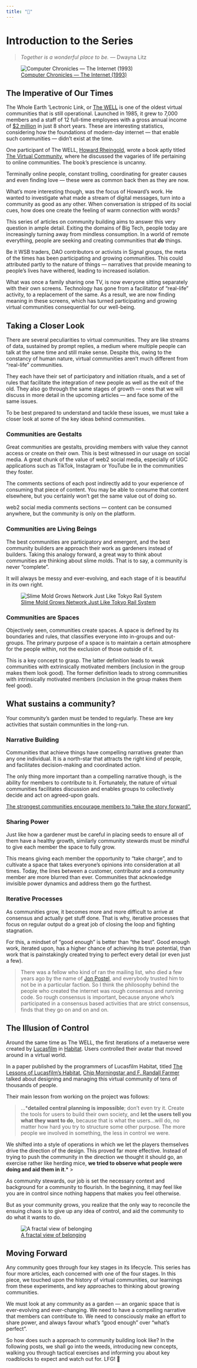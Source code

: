 ```yaml
---
title: "📕"
---
```


# Introduction to the Series {-}

> *Together is a wonderful place to be.* — Dwayna Litz

![[Computer Chronicles — The Internet (1993)](https://www.youtube.com/watch?v=U_o8gerare0&t=1134s)](img/well.png)

## The Imperative of Our Times {-}

The Whole Earth ‘Lectronic Link, or [The WELL](https://en.wikipedia.org/wiki/The_WELL) is one of the oldest virtual communities that is still operational. Launched in 1985, it grew to 7,000 members and a staff of 12 full-time employees with a gross annual income of [$2 million](https://en.wikipedia.org/wiki/The_WELL#cite_note-:5-2) in just 8 short years. These are interesting statistics, considering how the foundations of modern-day internet — that enable such communities — didn’t exist at the time.

One participant of The WELL, [Howard Rheingold](https://en.wikipedia.org/wiki/Howard_Rheingold), wrote a book aptly titled [The Virtual Community](https://www.rheingold.com/vc/book/), where he discussed the vagaries of life pertaining to online communities. The book’s prescience is uncanny.

Terminally online people, constant trolling, coordinating for greater causes and even finding love — these were as common back then as they are now.

What’s more interesting though, was the focus of Howard’s work. He wanted to investigate what made a stream of digital messages, turn into a community as good as any other. When conversation is stripped of its social cues, how does one create the feeling of warm connection with words?

This series of articles on community building aims to answer this very question in ample detail. Exiting the domains of Big Tech, people today are increasingly turning away from mindless consumption. In a world of remote everything, people are seeking and creating communities that ***do*** things.

Be it WSB traders, DAO contributors or activists in Signal groups, the meta of the times has been participating and growing communities. This could attributed partly to the nature of things — narratives that provide meaning to people’s lives have withered, leading to increased isolation. 

What was once a family sharing one TV, is now everyone sitting separately with their own screens. Technology has gone from a facilitator of “real-life” activity, to a replacement of the same. As a result, we are now finding meaning in these screens, which has turned participating and growing virtual communities consequential for our well-being.

## Taking a Closer Look {-}

There are several peculiarities to virtual communities. They are like streams of data, sustained by prompt replies, a medium where multiple people can talk at the same time and still make sense. Despite this, owing to the constancy of human nature, virtual communities aren’t much different from “real-life” communities.

They each have their set of participatory and initiation rituals, and a set of rules that facilitate the integration of new people as well as the exit of the old. They also go through the same stages of growth — ones that we will discuss in more detail in the upcoming articles — and face some of the same issues. 

To be best prepared to understand and tackle these issues, we must take a closer look at some of the key ideas behind communities.

### Communities are Gestalts {-}

Great communities are gestalts, providing members with value they cannot access or create on their own. This is best witnessed in our usage on social media. A great chunk of the value of web2 social media, especially of UGC applications such as TikTok, Instagram or YouTube lie in the communities they foster.

The comments sections of each post indirectly add to your experience of consuming that piece of content. You may be able to consume that content elsewhere, but you certainly won’t get the same value out of doing so. 

web2 social media comments sections — content can be consumed anywhere, but the community is only on the platform.

### Communities are Living Beings {-}

The best communities are participatory and emergent, and the best community builders are approach their work as gardeners instead of builders. Taking this analogy forward, a great way to think about communities are thinking about slime molds. That is to say, a community is never “complete”.

It will always be messy and ever-evolving, and each stage of it is beautiful in its own right.

![[Slime Mold Grows Network Just Like Tokyo Rail System](https://www.wired.com/2010/01/slime-mold-grows-network-just-like-tokyo-rail-system/)](img/slime.png)

### Communities are Spaces {-}

Objectively seen, communities create spaces. A space is defined by its boundaries and rules, that classifies everyone into in-groups and out-groups. The primary purpose of a space is to maintain a certain atmosphere for the people within, not the exclusion of those outside of it.

This is a key concept to grasp. The latter definition leads to weak communities with extrinsically motivated members (inclusion in the group makes them look good). The former definition leads to strong communities with intrinsically motivated members (inclusion in the group makes them feel good).

## What sustains a community? {-}

Your community’s garden must be tended to regularly. These are key activities that sustain communities in the long-run.

### Narrative Building {-}

Communities that achieve things have compelling narratives greater than any one individual. It is a north-star that attracts the right kind of people, and facilitates decision-making and coordinated action.

The only thing more important than a compelling narrative though, is the ability for members to contribute to it. Fortunately, the nature of virtual communities facilitates discussion and enables groups to collectively decide and act on agreed-upon goals.

[The strongest communities encourage members to “take the story forward”.](https://haenfler.sites.grinnell.edu/subcultures-and-scenes/the-deadhead-subculture/) 

### Sharing Power {-}

Just like how a gardener must be careful in placing seeds to ensure all of them have a healthy growth, similarly community stewards must be mindful to give each member the space to fully grow.

This means giving each member the opportunity to “take charge”, and to cultivate a space that takes everyone’s opinions into consideration at all times. Today, the lines between a customer, contributor and a community member are more blurred than ever. Communities that acknowledge invisible power dynamics and address them go the furthest.

### Iterative Processes {-}

As communities grow, it becomes more and more difficult to arrive at consensus and actually get stuff done. That is why, iterative processes that focus on regular output do a great job of closing the loop and fighting stagnation.

For this, a mindset of “good enough” is better than “the best”. Good enough work, iterated upon, has a higher chance of achieving its true potential, than work that is painstakingly created trying to perfect every detail (or even just a few).

> There was a fellow who kind of ran the mailing list, who died a few years ago by the name of [Jon Postel](https://en.wikipedia.org/wiki/Jon_Postel), and everybody trusted him to not be in a particular faction. So I think the philosophy behind the people who created the internet was rough consensus and running code. So rough consensus is important, because anyone who's participated in a consensus based activities that are strict consensus, finds that they go on and on and on.
> 

## The Illusion of Control {-}

Around the same time as The WELL, the first iterations of a metaverse were created by [Lucasfilm](https://en.wikipedia.org/wiki/Lucasfilm) in [Habitat](https://en.wikipedia.org/wiki/Habitat_(video_game)). Users controlled their avatar that moved around in a virtual world. 

In a paper published by the programmers of Lucasfilm Habitat, titled [The Lessons of Lucasfilm's Habitat](https://web.stanford.edu/class/history34q/readings/Virtual_Worlds/LucasfilmHabitat.html), [Chip Morningstar and F. Randall Farmer](http://www.communities.com/picture/randchip.gif) talked about designing and managing this virtual community of tens of thousands of people.

Their main lesson from working on the project was follows:

> …***detailed central planning is impossible**; don’t even try it. Create the tools for users to build their own society, and **let the users tell you what they want to do**, because that is what the users…will do, no matter how hard you try to structure some other purpose. The more people we involved in something, the less in control we were. 

We shifted into a style of operations in which we let the players themselves drive the direction of the design. This proved far more effective. Instead of trying to push the community in the direction we thought it should go, an exercise rather like herding mice, **we tried to observe what people were doing and aid them in it**.*
> 

As community stewards, our job is set the necessary context and background for a community to flourish. In the beginning, it may feel like you are in control since nothing happens that makes you feel otherwise.

But as your community grows, you realize that the only way to reconcile the ensuing chaos is to give up any idea of control, and aid the community to do what it wants to do.

![[A fractal view of belonging](https://www.microsolidarity.cc/)](img/fractal.png)

## Moving Forward {-}
 
Any community goes through four key stages in its lifecycle. This series has four more articles, each concerned with one of the four stages. In this piece, we touched upon the history of virtual communities, our learnings from these experiments, and key approaches to thinking about growing communities.

We must look at any community as a garden — an organic space that is ever-evolving and ever-changing. We need to have a compelling narrative that members can contribute to. We need to consciously make an effort to share power, and always favour what’s “good enough” over “what’s perfect”.

So how does such a approach to community building look like? In the following posts, we shall go into the weeds, introducing new concepts, walking you through tactical exercises and informing you about key roadblocks to expect and watch out for. LFG! 🚀
